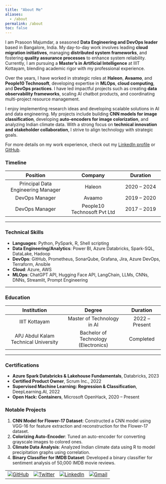 ```yaml
---
title: "About Me"
aliases:
  - /about
permalink: /about
toc: false
---
```

I am Prasoon Majumdar, a seasoned **Data Engineering and DevOps leader** based in Bangalore, India. My day-to-day work involves leading **cloud migration initiatives**, managing **distributed system frameworks**, and fostering **quality assurance processes** to enhance system reliability. Currently, I am pursuing a **Master’s in Artificial Intelligence** at IIIT Kottayam, blending academic rigor with my professional experience.

Over the years, I have worked in strategic roles at **Haleon**, **Avaamo**, and **People10 Technosoft**, developing expertise in **MLOps**, **cloud computing**, and **DevOps practices**. I have led impactful projects such as creating **data observability frameworks**, scaling AI chatbot products, and coordinating multi-project resource management.

I enjoy implementing research ideas and developing scalable solutions in AI and data engineering. My projects include building **CNN models for image classification**, developing **auto-encoders for image colorization**, and analyzing Indian climate data. With a strong focus on **technical innovation and stakeholder collaboration**, I strive to align technology with strategic goals.

For more details on my work experience, check out my [LinkedIn profile](#) or [GitHub](#).

### Timeline

| **Position**                          | **Company**                       | **Duration**             |
|:-------------------------------------:|:---------------------------------:|:------------------------:|
| Principal Data Engineering Manager    | Haleon                           | 2020 – 2024             |
| DevOps Manager                        | Avaamo                           | 2019 – 2020             |
| DevOps Manager                        | People10 Technosoft Pvt Ltd       | 2017 – 2019             |

---

### Technical Skills

- **Languages**: Python, PySpark, R, Shell scripting  
- **Data Engineering/Analytics**: Power BI, Azure Databricks, Spark-SQL, DataLake, Hadoop  
- **DevOps**: GitHub, Prometheus, SonarQube, Grafana, Jira, Azure DevOps, Terraform, Ansible  
- **Cloud**: Azure, AWS  
- **MLOps**: ChatGPT API, Hugging Face API, LangChain, LLMs, CNNs, DNNs, Streamlit, Prompt Engineering  

---

### Education

| **Institution**                      | **Degree**                            | **Duration**            |
|:-------------------------------------:|:-------------------------------------:|:-----------------------:|
| IIIT Kottayam                         | Master of Technology in AI            | 2022 – Present          |
| APJ Abdul Kalam Technical University | Bachelor of Technology (Electronics)  | Completed               |

---

### Certifications

- **Azure Spark Databricks & Lakehouse Fundamentals**, Databricks, 2023  
- **Certified Product Owner**, Scrum Inc., 2022  
- **Supervised Machine Learning: Regression & Classification**, DeepLearning.AI, 2022  
- **Open Hack: Containers**, Microsoft OpenHack, 2020 – Present  

### Notable Projects

1. **CNN Model for Flower-17 Dataset**: Constructed a CNN model using VGG-16 for feature extraction and reconstruction for the Flower-17 dataset.  
2. **Colorizing Auto-Encoder**: Tuned an auto-encoder for converting grayscale images to colored ones.  
3. **Climate Data Analysis**: Analyzed Indian climate data using R to model precipitation graphs using correlation.  
4. **Binary Classifier for IMDB Dataset**: Developed a binary classifier for sentiment analysis of 50,000 IMDB movie reviews.

<table>
  <tr>
    <td><a href="#"><img src="https://img.shields.io/github/followers/yourusername.svg?label=GitHub&style=social" alt="GitHub"></a></td>
    <td><a href="#"><img src="https://img.shields.io/twitter/follow/yourusername?label=Twitter&style=social" alt="Twitter"></a></td>
    <td><a href="#"><img src="https://img.shields.io/badge/LinkedIn--_.svg?style=social&logo=linkedin" alt="LinkedIn"></a></td>
    <td><a href="mailto:prasoonprince@gmail.com"><img src="https://img.shields.io/badge/Gmail--_.svg?style=social&logo=gmail" alt="Gmail"></a></td>
  </tr>
</table>
